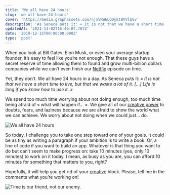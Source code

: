 ```yaml
---
title: 'We all have 24 hours'
slug: 'we-all-have-24-hours'
cover: 'https://media.graphassets.com/njxVRW6LQDymt8VVlbGv'
description: 'As Seneca puts it: « It is not that we have a short time to live, but that we waste a lot of it. [...] Life is long if you know how to use it. »'
updatedAt: '2021-11-02T16:40:07.707Z'
date: '2019-12-15T00:00:00.000Z'
type: 'post'
---
```


When you look at Bill Gates, Elon Musk, or even your average startup founder, it’s easy to feel like you’re not enough. That these guys have a secret reserve of time allowing them to found and grow multi-billion dollars companies while we can’t even finish our [Netflix](/blog/netflix-subscription/) episode on time.

Yet, they don’t. We all have 24 hours in a day. As Seneca puts it: *« It is not that we have a short time to live, but that we waste a lot of it. \[...\] Life is long if you know how to use it. »*

We spend too much time worrying about not doing enough, too much time being afraid of « what will happen if... ». We give all of our [creative power](/blog/am-i-creative/) to doubts, fears, and laziness because we are afraid to show the world what we can achieve. We worry about not doing when we could just... do.

![We all have 24 hours](https://media.graphcms.com/1FXg0rDdQDaQ8nwXZQ8V)

So today, I challenge you to take one step toward one of your goals. It could be as tiny as writing a paragraph if your ambition is to write a book. Or, a line of code if you want to build an app. Whatever is that thing you want to do but can’t seem to make progress on: take 10 minutes (yes, only 10 minutes) to work on it today. I mean, as busy as you are, you can afford 10 minutes for something that matters to you, right?

Hopefully, it will help you get rid of your [creative](/blog/creativity-myth/) block. Please, tell me in the comments what you’re working on!

![Time is our friend, not our enemy.](https://media.graphcms.com/4Ow2xQHaRjSyfVVzF4HC)

